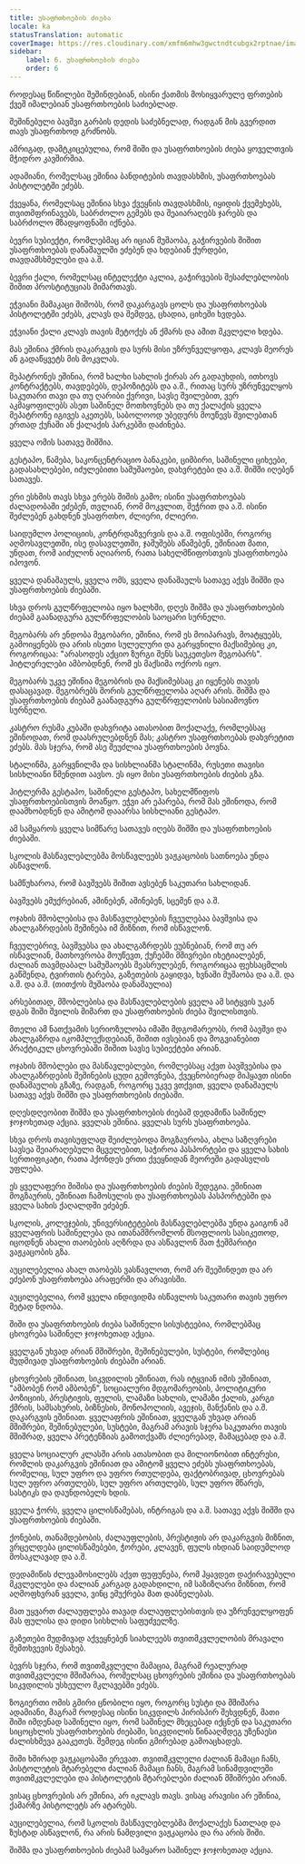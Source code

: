 ```yaml
---
title: უსაფრთხოების ძიება
locale: ka
statusTranslation: automatic
coverImage: https://res.cloudinary.com/xmfm6mhw3gwctndtcubgx2rptnae/image/upload/v1740337243/small_cover_educacion_fundamental_a051170f1c.webp
sidebar:
    label: 6. უსაფრთხოების ძიება
    order: 6
---
```

როდესაც წიწილები შეშინდებიან, ისინი ქათმის მოსიყვარულე ფრთების ქვეშ იმალებიან უსაფრთხოების საძიებლად.

შეშინებული ბავშვი გარბის დედის საძებნელად, რადგან მის გვერდით თავს უსაფრთხოდ გრძნობს.

ამრიგად, დამტკიცებულია, რომ შიში და უსაფრთხოების ძიება ყოველთვის მჭიდრო კავშირშია.

ადამიანი, რომელსაც ეშინია ბანდიტების თავდასხმის, უსაფრთხოებას პისტოლეტში ეძებს.

ქვეყანა, რომელსაც ეშინია სხვა ქვეყნის თავდასხმის, იყიდის ქვემეხებს, თვითმფრინავებს, საბრძოლო გემებს და შეაიარაღებს ჯარებს და საბრძოლო მზადყოფნაში იქნება.

ბევრი სუბიექტი, რომლებმაც არ იციან მუშაობა, გაჭირვების შიშით უსაფრთხოებას დანაშაულში ეძებენ და ხდებიან ქურდები, თავდამსხმელები და ა.შ.

ბევრი ქალი, რომელსაც ინტელექტი აკლია, გაჭირვების შესაძლებლობის შიშით პროსტიტუციას მიმართავს.

ეჭვიანი მამაკაცი შიშობს, რომ დაკარგავს ცოლს და უსაფრთხოებას პისტოლეტში ეძებს, კლავს და შემდეგ, ცხადია, ციხეში ხვდება.

ეჭვიანი ქალი კლავს თავის მეტოქეს ან ქმარს და ამით მკვლელი ხდება.

მას ეშინია ქმრის დაკარგვის და სურს მისი უზრუნველყოფა, კლავს მეორეს ან გადაწყვეტს მის მოკვლას.

მეპატრონეს ეშინია, რომ ხალხი სახლის ქირას არ გადაუხდის, ითხოვს კონტრაქტებს, თავდებებს, დეპოზიტებს და ა.შ., რითაც სურს უზრუნველყოს საკუთარი თავი და თუ ღარიბი ქვრივი, სავსე შვილებით, ვერ აკმაყოფილებს ასეთ საშინელ მოთხოვნებს და თუ ქალაქის ყველა მეპატრონე იგივეს აკეთებს, საბოლოოდ უბედურს მოუწევს შვილებთან ერთად ქუჩაში ან ქალაქის პარკებში დაძინება.

ყველა ომის სათავე შიშშია.

გესტაპო, წამება, საკონცენტრაციო ბანაკები, ციმბირი, საშინელი ციხეები, გადასახლებები, იძულებითი სამუშაოები, დახვრეტები და ა.შ. შიშში იღებენ სათავეს.

ერი ესხმის თავს სხვა ერებს შიშის გამო; ისინი უსაფრთხოებას ძალადობაში ეძებენ, თვლიან, რომ მოკვლით, შეჭრით და ა.შ. ისინი შეძლებენ გახდნენ უსაფრთხო, ძლიერი, ძლიერი.

საიდუმლო პოლიციის, კონტრდაზვერვის და ა.შ. ოფისებში, როგორც აღმოსავლეთში, ისე დასავლეთში, ჯაშუშებს აწამებენ, ეშინიათ მათი, უნდათ, რომ აიძულონ აღიარონ, რათა სახელმწიფოსთვის უსაფრთხოება იპოვონ.

ყველა დანაშაულს, ყველა ომს, ყველა დანაშაულს სათავე აქვს შიშში და უსაფრთხოების ძიებაში.

სხვა დროს გულწრფელობა იყო ხალხში, დღეს შიშმა და უსაფრთხოების ძიებამ გაანადგურა გულწრფელობის საოცარი სურნელი.

მეგობარს არ ენდობა მეგობარი, ეშინია, რომ ეს მოიპარავს, მოატყუებს, გამოიყენებს და არის ისეთი სულელური და გარყვნილი მაქსიმებიც კი, როგორიცაა: "არასოდეს აქციო ზურგი შენს საუკეთესო მეგობარს". ჰიტლერელები ამბობდნენ, რომ ეს მაქსიმა ოქროს იყო.

მეგობარს უკვე ეშინია მეგობრის და მაქსიმებსაც კი იყენებს თავის დასაცავად. მეგობრებს შორის გულწრფელობა აღარ არის. შიშმა და უსაფრთხოების ძიებამ გაანადგურა გულწრფელობის სასიამოვნო სურნელი.

კასტრო რუსმა კუბაში დახვრიტა ათასობით მოქალაქე, რომლებსაც ეშინოდათ, რომ დაასრულებდნენ მას; კასტრო უსაფრთხოებას დახვრეტით ეძებს. მას სჯერა, რომ ასე შეუძლია უსაფრთხოების პოვნა.

სტალინმა, გარყვნილმა და სისხლიანმა სტალინმა, რუსეთი თავისი სისხლიანი წმენდით აავსო. ეს იყო მისი უსაფრთხოების ძიების გზა.

ჰიტლერმა გესტაპო, საშინელი გესტაპო, სახელმწიფოს უსაფრთხოებისთვის მოაწყო. ეჭვი არ ეპარება, რომ მას ეშინოდა, რომ დაამხობდნენ და ამიტომ დააარსა სისხლიანი გესტაპო.

ამ სამყაროს ყველა სიმწარე სათავეს იღებს შიშში და უსაფრთხოების ძიებაში.

სკოლის მასწავლებლებმა მოსწავლეებს ვაჟკაცობის სათნოება უნდა ასწავლონ.

სამწუხაროა, რომ ბავშვებს შიშით ავსებენ საკუთარი სახლიდან.

ბავშვებს ემუქრებიან, აშინებენ, აშინებენ, სცემენ და ა.შ.

ოჯახის მშობლებისა და მასწავლებლების ჩვეულებაა ბავშვისა და ახალგაზრდების შეშინება იმ მიზნით, რომ ისწავლონ.

ჩვეულებრივ, ბავშვებსა და ახალგაზრდებს ეუბნებიან, რომ თუ არ ისწავლიან, მათხოვრობა მოუწევთ, ქუჩებში მშივრები იხეტიალებენ, ძალიან თავმდაბალ სამუშაოებს შეასრულებენ, როგორიცაა ფეხსაცმლის გაწმენდა, ტვირთის ტარება, გაზეთების გაყიდვა, ხვნაში მუშაობა და ა.შ. და ა.შ. და ა.შ. (თითქოს მუშაობა დანაშაულია)

არსებითად, მშობლებისა და მასწავლებლების ყველა ამ სიტყვის უკან დგას შიში შვილის მიმართ და უსაფრთხოების ძიება შვილისთვის.

მთელი ამ ნათქვამის სერიოზულობა იმაში მდგომარეობს, რომ ბავშვი და ახალგაზრდა იკომპლექსდებიან, შიშით ივსებიან და მოგვიანებით პრაქტიკულ ცხოვრებაში შიშით სავსე სუბიექტები არიან.

ოჯახის მშობლები და მასწავლებლები, რომლებსაც აქვთ ბავშვებისა და ახალგაზრდების შეშინების ცუდი გემოვნება, ქვეცნობიერად მიჰყავთ ისინი დანაშაულის გზაზე, რადგან, როგორც უკვე ვთქვით, ყველა დანაშაულს სათავე აქვს შიშში და უსაფრთხოების ძიებაში.

დღესდღეობით შიშმა და უსაფრთხოების ძიებამ დედამიწა საშინელ ჯოჯოხეთად აქცია. ყველას ეშინია. ყველას სურს უსაფრთხოება.

სხვა დროს თავისუფლად შეიძლებოდა მოგზაურობა, ახლა საზღვრები სავსეა შეიარაღებული მცველებით, საჭიროა პასპორტები და ყველა სახის სერთიფიკატი, რათა ჰქონდეს ერთი ქვეყნიდან მეორეში გადასვლის უფლება.

ეს ყველაფერი შიშისა და უსაფრთხოების ძიების შედეგია. ეშინიათ მოგზაურის, ეშინიათ ჩამოსულის და უსაფრთხოებას პასპორტებში და ყველა სახის ქაღალდში ეძებენ.

სკოლის, კოლეჯების, უნივერსიტეტების მასწავლებლებმა უნდა გაიგონ ამ ყველაფრის საშინელება და ითანამშრომლონ მსოფლიოს სასიკეთოდ, იცოდნენ ახალი თაობების აღზრდა და ასწავლონ მათ ჭეშმარიტი ვაჟკაცობის გზა.

აუცილებელია ახალ თაობებს ვასწავლოთ, რომ არ შეეშინდეთ და არ ეძებონ უსაფრთხოება არაფერში და არავისში.

აუცილებელია, რომ ყველა ინდივიდმა ისწავლოს საკუთარი თავის უფრო მეტად ნდობა.

შიში და უსაფრთხოების ძიება საშინელი სისუსტეებია, რომლებმაც ცხოვრება საშინელ ჯოჯოხეთად აქცია.

ყველგან უხვად არიან მშიშრები, შეშინებულები, სუსტები, რომლებიც მუდმივად უსაფრთხოების ძიებაში არიან.

ცხოვრების ეშინიათ, სიკვდილის ეშინიათ, რას იტყვიან იმის ეშინიათ, "ამბობენ რომ ამბობენ", სოციალური მდგომარეობის, პოლიტიკური პოზიციის, პრესტიჟის, ფულის, ლამაზი სახლის, ლამაზი ქალის, კარგი ქმრის, სამსახურის, ბიზნესის, მონოპოლიის, ავეჯის, მანქანის და ა.შ. დაკარგვის ეშინიათ. ყველაფრის ეშინიათ, ყველგან უხვად არიან მშიშრები, შეშინებულები, სუსტები, მაგრამ არავის სჯერა საკუთარი თავის მშიშრად, ყველა პრეტენზიას გამოთქვამს ძლიერებად, მამაცებად და ა.შ.

ყველა სოციალურ კლასში არის ათასობით და მილიონობით ინტერესი, რომლის დაკარგვის ეშინიათ და ამიტომ ყველა ეძებს უსაფრთხოებას, რომელიც, სულ უფრო და უფრო რთულდება, ფაქტობრივად, ცხოვრებას სულ უფრო ართულებს, სულ უფრო ართულებს, სულ უფრო მწარეს, სასტიკს და დაუნდობელს ხდის.

ყველა ჭორს, ყველა ცილისწამებას, ინტრიგას და ა.შ. სათავე აქვს შიშში და უსაფრთხოების ძიებაში.

ქონების, თანამდებობის, ძალაუფლების, პრესტიჟის არ დაკარგვის მიზნით, ვრცელდება ცილისწამებები, ჭორები, კლავენ, ფულს იხდიან საიდუმლოდ მოსაკლავად და ა.შ.

დედამიწის ძლევამოსილებს აქვთ ფუფუნება, რომ ჰყავდეთ დაქირავებული მკვლელები და ძალიან კარგად გადახდილი, იმ საზიზღარი მიზნით, რომ აღმოფხვრან ყველა, ვინც ემუქრება მათ დაბნელებას.

მათ უყვართ ძალაუფლება თავად ძალაუფლებისთვის და უზრუნველყოფენ მას ფულისა და დიდი სისხლის საფუძველზე.

გაზეთები მუდმივად აქვეყნებენ სიახლეებს თვითმკვლელობის მრავალი შემთხვევის შესახებ.

ბევრს სჯერა, რომ თვითმკვლელი მამაცია, მაგრამ რეალურად თვითმკვლელი მშიშარაა, რომელსაც ცხოვრების ეშინია და უსაფრთხოებას სიკვდილის უსხეულო მკლავებში ეძებს.

ზოგიერთი ომის გმირი ცნობილი იყო, როგორც სუსტი და მშიშარა ადამიანი, მაგრამ როდესაც ისინი სიკვდილს პირისპირ შეხვდნენ, მათი შიში იმდენად საშინელი იყო, რომ საშინელ მხეცებად იქცნენ და საკუთარი სიცოცხლის უსაფრთხოების ძიებაში, სიკვდილის წინააღმდეგ უზენაესი ძალისხმევა გააკეთეს. შემდეგ ისინი გმირებად გამოაცხადეს.

შიში ხშირად ვაჟკაცობაში ერევათ. თვითმკვლელი ძალიან მამაცი ჩანს, პისტოლეტის მტარებელი ძალიან მამაცი ჩანს, მაგრამ სინამდვილეში თვითმკვლელები და პისტოლეტის მტარებლები ძალიან მშიშრები არიან.

ვისაც ცხოვრების არ ეშინია, არ იკლავს თავს. ვისაც არავისი არ ეშინია, ქამარზე პისტოლეტს არ ატარებს.

აუცილებელია, რომ სკოლის მასწავლებლებმა მოქალაქეს ნათლად და ზუსტად ასწავლონ, რა არის ნამდვილი ვაჟკაცობა და რა არის შიში.

შიშმა და უსაფრთხოების ძიებამ სამყარო საშინელ ჯოჯოხეთად აქცია.

